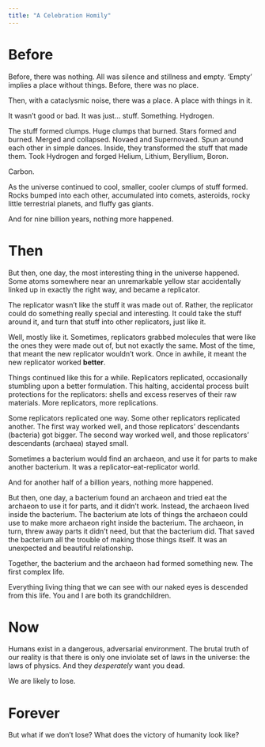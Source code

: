 ```yaml
---
title: "A Celebration Homily"
---
```


# Before

Before, there was nothing. All was silence and stillness and empty. 'Empty' implies a place without things. Before, there was no place.

Then, with a cataclysmic noise, there was a place. A place with things in it.

It wasn't good or bad. It was just... stuff. Something. Hydrogen.

The stuff formed clumps. Huge clumps that burned. Stars formed and burned. Merged and collapsed. Novaed and Supernovaed. Spun around each other in simple dances. Inside, they transformed the stuff that made them. Took Hydrogen and forged Helium, Lithium, Beryllium, Boron.

Carbon.

As the universe continued to cool, smaller, cooler clumps of stuff formed. Rocks bumped into each other, accumulated into comets, asteroids, rocky little terrestrial planets, and fluffy gas giants.

And for nine billion years, nothing more happened.

# Then

But then, one day, the most interesting thing in the universe happened. Some atoms somewhere near an unremarkable yellow star accidentally linked up in exactly the right way, and became a replicator.

The replicator wasn't like the stuff it was made out of. Rather, the replicator could do something really special and interesting. It could take the stuff around it, and turn that stuff into other replicators, just like it.

Well, mostly like it. Sometimes, replicators grabbed molecules that were like the ones they were made out of, but not exactly the same. Most of the time, that meant the new replicator wouldn't work. Once in awhile, it meant the new replicator worked **better**.

Things continued like this for a while. Replicators replicated, occasionally stumbling upon a better formulation. This halting, accidental process built protections for the replicators: shells and excess reserves of their raw materials. More replicators, more replications.

Some replicators replicated one way. Some other replicators replicated another. The first way worked well, and those replicators' descendants (bacteria) got bigger. The second way worked well, and those replicators' descendants (archaea) stayed small.

Sometimes a bacterium would find an archaeon, and use it for parts to make another bacterium. It was a replicator-eat-replicator world.

And for another half of a billion years, nothing more happened.

But then, one day, a bacterium found an archaeon and tried eat the archaeon to use it for parts, and it didn't work. Instead, the archaeon lived inside the bacterium. The bacterium ate lots of things the archaeon could use to make more archaeon right inside the bacterium. The archaeon, in turn, threw away parts it didn't need, but that the bacterium did. That saved the bacterium all the trouble of making those things itself. It was an unexpected and beautiful relationship.

Together, the bacterium and the archaeon had formed something new. The first complex life.

Everything living thing that we can see with our naked eyes is descended from this life. You and I are both its grandchildren.

# Now

Humans exist in a dangerous, adversarial environment. The brutal truth of our reality is that there is only one inviolate set of laws in the universe: the laws of physics. And they *desperately* want you dead.

We are likely to lose.

# Forever

But what if we don't lose? What does the victory of humanity look like?
